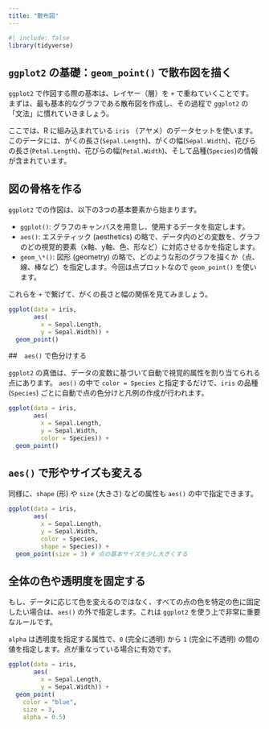 ```yaml
---
title: "散布図"
---
```


```r
#| include: false
library(tidyverse)
```

## `ggplot2` の基礎：`geom_point()` で散布図を描く

`ggplot2` で作図する際の基本は、レイヤー（層）を `+` で重ねていくことです。
まずは、最も基本的なグラフである散布図を作成し、その過程で `ggplot2` の「文法」に慣れていきましょう。

ここでは、R に組み込まれている `iris` （アヤメ）のデータセットを使います。
このデータには、がくの長さ(`Sepal.Length`)、がくの幅(`Sepal.Width`)、花びらの長さ(`Petal.Length`)、花びらの幅(`Petal.Width`)、そして品種(`Species`)の情報が含まれています。

## 図の骨格を作る

`ggplot2` での作図は、以下の3つの基本要素から始まります。

- `ggplot()`: グラフのキャンバスを用意し、使用するデータを指定します。
- `aes()`: エステティック (aesthetics) の略で、データ内のどの変数を、グラフのどの視覚的要素（x軸、y軸、色、形など）に対応させるかを指定します。
- `geom_\*()`: 図形 (geometry) の略で、どのような形のグラフを描くか（点、線、棒など）を指定します。今回は点プロットなので `geom_point()` を使います。

これらを `+` で繋げて、がくの長さと幅の関係を見てみましょう。

```r
ggplot(data = iris, 
       aes(
         x = Sepal.Length, 
         y = Sepal.Width)) +
  geom_point()
```

##　`aes()` で色分けする

`ggplot2` の真価は、データの変数に基づいて自動で視覚的属性を割り当てられる点にあります。
`aes()` の中で `color = Species` と指定するだけで、`iris` の品種 (`Species`) ごとに自動で点の色分けと凡例の作成が行われます。

```r
ggplot(data = iris, 
       aes(
         x = Sepal.Length, 
         y = Sepal.Width, 
         color = Species)) +
  geom_point()
```

## `aes()` で形やサイズも変える

同様に、`shape` (形) や `size` (大きさ) などの属性も `aes()` の中で指定できます。

```r
ggplot(data = iris, 
       aes(
         x = Sepal.Length, 
         y = Sepal.Width, 
         color = Species, 
         shape = Species)) +
  geom_point(size = 3) # 点の基本サイズを少し大きくする
```

## 全体の色や透明度を固定する

もし、データに応じて色を変えるのではなく、すべての点の色を特定の色に固定したい場合は、`aes()` の外で指定します。これは `ggplot2` を使う上で非常に重要なルールです。

`alpha` は透明度を指定する属性で、`0` (完全に透明) から `1` (完全に不透明) の間の値を指定します。点が重なっている場合に有効です。


```r
ggplot(data = iris, 
       aes(
         x = Sepal.Length, 
         y = Sepal.Width)) +
  geom_point(
    color = "blue",
    size = 3, 
    alpha = 0.5)

```


